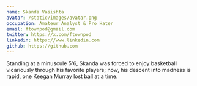 ```yaml
---
name: Skanda Vasishta
avatar: /static/images/avatar.png
occupation: Amateur Analyst & Pro Hater
email: ftownpod@gmail.com
twitter: https://x.com/ftownpod
linkedin: https://www.linkedin.com
github: https://github.com
---
```


Standing at a minuscule 5'6, Skanda was forced to enjoy basketball vicariously through his favorite players; now, his descent into madness is rapid, one Keegan Murray lost ball at a time. 